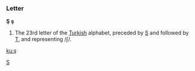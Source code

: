 ===Letter===
'''Ş''' '''ş'''

#The 23rd letter of the [[Turkish]] alphabet, preceded by [[S]] and followed by [[T]], and representing /ʃ/.
[[Category:Latin letters|S]]

[[ku:ş]]